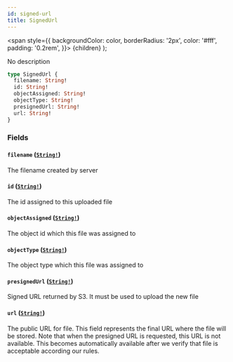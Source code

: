 ```yaml
---
id: signed-url
title: SignedUrl
---
```


<span
style={{
      backgroundColor: color,
      borderRadius: '2px',
      color: '#fff',
      padding: '0.2rem',
    }}>
{children}
</span>
);

No description

```graphql
type SignedUrl {
  filename: String!
  id: String!
  objectAssigned: String!
  objectType: String!
  presignedUrl: String!
  url: String!
}
```

### Fields

#### `filename` ([`String!`](/api/scalars/string))

The filename created by server

#### `id` ([`String!`](/api/scalars/string))

The id assigned to this uploaded file

#### `objectAssigned` ([`String!`](/api/scalars/string))

The object id which this file was assigned to

#### `objectType` ([`String!`](/api/scalars/string))

The object type which this file was assigned to

#### `presignedUrl` ([`String!`](/api/scalars/string))

Signed URL returned by S3. It must be used to upload the new file

#### `url` ([`String!`](/api/scalars/string))

The public URL for file. This field represents the final URL where the
file will be stored. Note that when the presigned URL is requested, this
URL is not available. This becomes automatically available after we verify
that file is acceptable according our rules.
